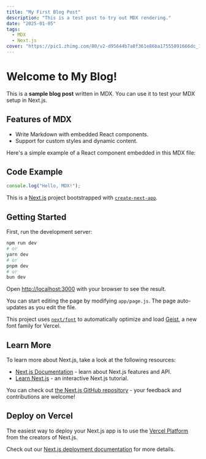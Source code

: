 ```yaml
---
title: "My First Blog Post"
description: "This is a test post to try out MDX rendering."
date: "2025-01-05"
tags:
  - MDX
  - Next.js
cover: "https://pic1.zhimg.com/80/v2-d95644b7a8f361e86ba17555891666dc_1440w.webp?source=1def8aca"
---
```


# Welcome to My Blog!

This is a **sample blog post** written in MDX. You can use it to test your MDX setup in Next.js.

## Features of MDX

- Write Markdown with embedded React components.
- Support for custom styles and dynamic content.

Here's a simple example of a React component embedded in this MDX file:

## Code Example

```javascript
console.log("Hello, MDX!");
```  
  

This is a [Next.js](https://nextjs.org) project bootstrapped with [`create-next-app`](https://github.com/vercel/next.js/tree/canary/packages/create-next-app).

## Getting Started

First, run the development server:

```bash
npm run dev
# or
yarn dev
# or
pnpm dev
# or
bun dev
```

Open [http://localhost:3000](http://localhost:3000) with your browser to see the result.

You can start editing the page by modifying `app/page.js`. The page auto-updates as you edit the file.

This project uses [`next/font`](https://nextjs.org/docs/app/building-your-application/optimizing/fonts) to automatically optimize and load [Geist](https://vercel.com/font), a new font family for Vercel.

## Learn More

To learn more about Next.js, take a look at the following resources:

- [Next.js Documentation](https://nextjs.org/docs) - learn about Next.js features and API.
- [Learn Next.js](https://nextjs.org/learn) - an interactive Next.js tutorial.

You can check out [the Next.js GitHub repository](https://github.com/vercel/next.js) - your feedback and contributions are welcome!

## Deploy on Vercel

The easiest way to deploy your Next.js app is to use the [Vercel Platform](https://vercel.com/new?utm_medium=default-template&filter=next.js&utm_source=create-next-app&utm_campaign=create-next-app-readme) from the creators of Next.js.

Check out our [Next.js deployment documentation](https://nextjs.org/docs/app/building-your-application/deploying) for more details.

